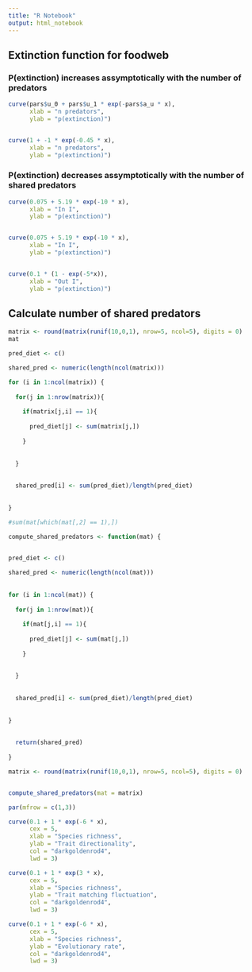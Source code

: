 ```yaml
---
title: "R Notebook"
output: html_notebook
---
```


## Extinction function for foodweb



### P(extinction) increases assymptotically with the number of predators

```r
curve(pars$u_0 + pars$u_1 * exp(-pars$a_u * x), 
      xlab = "n predators",
      ylab = "p(extinction)")


curve(1 + -1 * exp(-0.45 * x), 
      xlab = "n predators",
      ylab = "p(extinction)")
```




### P(extinction) decreases assymptotically with the number of shared predators

```r


curve(0.075 + 5.19 * exp(-10 * x), 
      xlab = "In I",
      ylab = "p(extinction)")


curve(0.075 + 5.19 * exp(-10 * x), 
      xlab = "In I",
      ylab = "p(extinction)")


curve(0.1 * (1 - exp(-5*x)), 
      xlab = "Out I",
      ylab = "p(extinction)")
```


## Calculate  number of shared predators


```r
matrix <- round(matrix(runif(10,0,1), nrow=5, ncol=5), digits = 0)
mat
```



```r



pred_diet <- c()

shared_pred <- numeric(length(ncol(matrix)))

for (i in 1:ncol(matrix)) {
  
  for(j in 1:nrow(matrix)){
    
    if(matrix[j,i] == 1){
      
      pred_diet[j] <- sum(matrix[j,])
      
    }
    
    
  }
  
  
  shared_pred[i] <- sum(pred_diet)/length(pred_diet)
  
  
}

#sum(mat[which(mat[,2] == 1),])


```




```r

compute_shared_predators <- function(mat) {
  

pred_diet <- c()

shared_pred <- numeric(length(ncol(mat)))
  
  
for (i in 1:ncol(mat)) {
  
  for(j in 1:nrow(mat)){
    
    if(mat[j,i] == 1){
      
      pred_diet[j] <- sum(mat[j,])
      
    }
    
    
  }
  
  
  shared_pred[i] <- sum(pred_diet)/length(pred_diet)
  
  
}
  
  
  return(shared_pred)
  
}

matrix <- round(matrix(runif(10,0,1), nrow=5, ncol=5), digits = 0)


compute_shared_predators(mat = matrix)
```




```r

par(mfrow = c(1,3))

curve(0.1 + 1 * exp(-6 * x),
      cex = 5,
      xlab = "Species richness",
      ylab = "Trait directionality",
      col = "darkgoldenrod4",
      lwd = 3)

curve(0.1 + 1 * exp(3 * x),
      cex = 5,
      xlab = "Species richness",
      ylab = "Trait matching fluctuation",
      col = "darkgoldenrod4",
      lwd = 3)

curve(0.1 + 1 * exp(-6 * x),
      cex = 5,
      xlab = "Species richness",
      ylab = "Evolutionary rate",
      col = "darkgoldenrod4",
      lwd = 3)


```






















